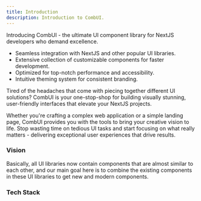 ```yaml
---
title: Introduction
description: Introduction to CombUI.
---
```


Introducing CombUI - the ultimate UI component library for NextJS developers who demand excellence.

- Seamless integration with NextJS and other popular UI libraries.
- Extensive collection of customizable components for faster development.
- Optimized for top-notch performance and accessibility.
- Intuitive theming system for consistent branding.

Tired of the headaches that come with piecing together different UI solutions? CombUI is your one-stop-shop for building visually stunning, user-friendly interfaces that elevate your NextJS projects.

Whether you're crafting a complex web application or a simple landing page, CombUI provides you with the tools to bring your creative vision to life. Stop wasting time on tedious UI tasks and start focusing on what really matters - delivering exceptional user experiences that drive results.

### Vision

Basically, all UI libraries now contain components that are almost similar to each other, and our main goal here is to combine the existing components in these UI libraries to get new and modern components.

### Tech Stack
